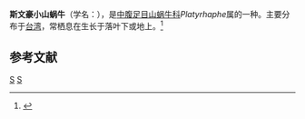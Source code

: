 {{Speciesbox
| taxon = Platyrhaphe swinhoei
| binomial_authority = (H. Adams, 1866)
}}
'''斯文豪小山蜗牛'''（学名：''{{lang|la|Platyrhaphe swinhoei}}''），是[[中腹足目|中腹足目]][[山蜗牛科|山蜗牛科]]''Platyrhaphe''属的一种。主要分布于[[台湾|台湾]]，常栖息在生长于落叶下或地上。<ref>{{cite web|url=http://shell.sinica.edu.tw/chinese/shellbase_detail.php?science_no=242|title=国际贝库：斯文豪小山蜗牛|publisher=台湾贝类资料库|accessdate=2009-08-11|archive-date=2016-03-04|archive-url=https://web.archive.org/web/20160304131226/http://shell.sinica.edu.tw/chinese/shellbase_detail.php?science_no=242|dead-url=no}}</ref>

== 参考文献 ==
{{reflist}}
{{Taxonbar|from=Q11080779}}

[[Category:環口螺科|S]]
[[Category:_1866年描述的动物|S]]